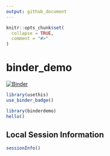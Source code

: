 ```yaml
---
output: github_document
---
```


<!-- README.md is generated from README.Rmd. Please edit that file -->

```r
knitr::opts_chunk$set(
  collapse = TRUE,
  comment = "#>"
)
```
# binder_demo

[![Binder](https://mybinder.org/badge.svg)](https://mybinder.org/v2/gh/uribo/binder_demo/description_support?urlpath=rstudio)

```r
library(usethis)
use_binder_badge()
```

```r
library(binderdemo)
hello()
```


## Local Session Information

```r
sessionInfo()
```
